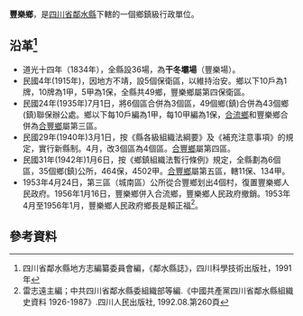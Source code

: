 '''豐樂鄉'''，是[[四川省|四川省]][[鄰水縣|鄰水縣]]下轄的一個鄉鎮級行政單位。

== 沿革<ref>四川省鄰水縣地方志編纂委員會編，《鄰水縣誌》，四川科學技術出版社，1991年</ref> ==
* 道光十四年（1834年），全縣設36場，為'''干冬壩場'''（豐樂場）。
* 民國4年(1915年)，因地方不靖，設5個保衛區，以維持治安。鄉以下10戶為1牌，10牌為1甲，5甲為1保，全縣共49鄉，豐樂鄉屬第四保衛區。
* 民國24年(1935年)7月1日，將6個區合併為3個區，49個鄉(鎮)合併為43個鄉(鎮)聯保辦公處。鄉以下每10戶編為1甲，每10甲編為1保，[[合流鄉|合流鄉]]和豐樂鄉合併為[[合豐鄉|合豐鄉]]屬第三區。
* 民國29年(1940年)3月1日，按《縣各級組織法綱要》及《補充注意事項》的規定，實行新縣制。4月，改3個區為4個區。[[合豐鄉|合豐鄉]]屬第四區。
* 民國31年(1942年)1月6日，按《鄉鎮組織法暫行條例》規定，全縣劃為6個區，35個鄉(鎮)公所，464保，4502甲。[[合豐鄉|合豐鄉]]屬第五區，轄11保、134甲。
* 1953年4月24日，第三區（城南區）公所從合豐鄉划出4個村，復置豐樂鄉人民政府。1956年1月16日，豐樂鄉併入合流鄉，豐樂鄉人民政府撤銷。1953年4月至1956年1月，豐樂鄉人民政府鄉長是賴正福<ref>雷志遠主編；中共四川省鄰水縣委組織部等編.《中國共產黨四川省鄰水縣組織史資料 1926-1987》.四川人民出版社, 1992.08.第260頁</ref>。

== 參考資料 ==
{{reflist}}
{{行政區劃小作品}}
{{鄰水縣行政區劃（1953年4月24日至1953年9月4日）}}
{{鄰水縣行政區劃（1953年9月4日至1955年3月5日）}}
{{鄰水縣行政區劃（1955年3月5日至1956年1月24日）}}
{{鄰水縣行政區劃}}